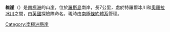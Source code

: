 {{coord|77|38|S|167|45|E|display=title}}

'''維崖'''（{{lang-en|Vee Cliffs}}）是[[南極洲|南極洲]]的山崖，位於[[羅斯島|羅斯島]]南岸，長7公里，處於特羅爾冰川和[[奧羅拉冰川|奧羅拉冰川]]之間，由[[英國|英國]]探險隊命名，現時由[[南極條約體系|南極條約體系]]管理。

{{DEFAULTSORT:Vee Cliffs}}
[[Category:南極洲懸崖|Category:南極洲懸崖]]


{{RossIsland-geo-stub}}